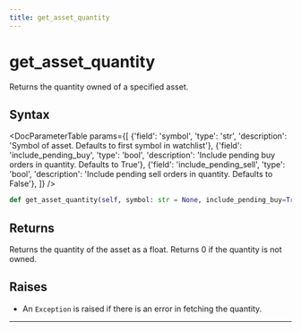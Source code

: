 ```yaml
---
title: get_asset_quantity
---
```


# get_asset_quantity

Returns the quantity owned of a specified asset.

## Syntax

<DocParameterTable params={[
    {'field': 'symbol', 'type': 'str', 'description': 'Symbol of asset. Defaults to first symbol in watchlist'},
    {'field': 'include_pending_buy', 'type': 'bool', 'description': 'Include pending buy orders in quantity. Defaults to True'},
    {'field': 'include_pending_sell', 'type': 'bool', 'description': 'Include pending sell orders in quantity. Defaults to False'},
]} />

```python
def get_asset_quantity(self, symbol: str = None, include_pending_buy=True, include_pending_sell=False) -> float:
```

## Returns

Returns the quantity of the asset as a float. Returns 0 if the quantity is not owned.

## Raises
- An `Exception` is raised if there is an error in fetching the quantity.
---
